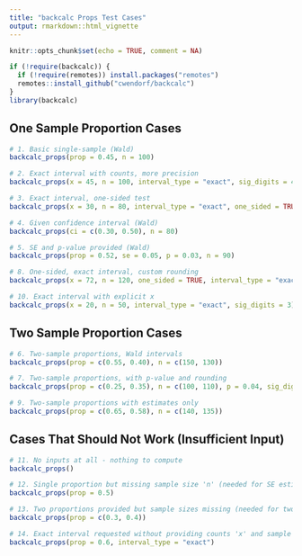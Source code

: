 ```yaml
---
title: "backcalc Props Test Cases"
output: rmarkdown::html_vignette
---
```


```r
knitr::opts_chunk$set(echo = TRUE, comment = NA)
```

```r
if (!require(backcalc)) {
  if (!require(remotes)) install.packages("remotes")
  remotes::install_github("cwendorf/backcalc")
}
library(backcalc)
```

## One Sample Proportion Cases

```r
# 1. Basic single-sample (Wald)
backcalc_props(prop = 0.45, n = 100)

# 2. Exact interval with counts, more precision
backcalc_props(x = 45, n = 100, interval_type = "exact", sig_digits = 4)

# 3. Exact interval, one-sided test
backcalc_props(x = 30, n = 80, interval_type = "exact", one_sided = TRUE)

# 4. Given confidence interval (Wald)
backcalc_props(ci = c(0.30, 0.50), n = 80)

# 5. SE and p-value provided (Wald)
backcalc_props(prop = 0.52, se = 0.05, p = 0.03, n = 90)

# 8. One-sided, exact interval, custom rounding
backcalc_props(x = 72, n = 120, one_sided = TRUE, interval_type = "exact", sig_digits = 4)

# 10. Exact interval with explicit x
backcalc_props(x = 20, n = 50, interval_type = "exact", sig_digits = 3)
```

## Two Sample Proportion Cases

```r
# 6. Two-sample proportions, Wald intervals
backcalc_props(prop = c(0.55, 0.40), n = c(150, 130))

# 7. Two-sample proportions, with p-value and rounding
backcalc_props(prop = c(0.25, 0.35), n = c(100, 110), p = 0.04, sig_digits = 4)

# 9. Two-sample proportions with estimates only
backcalc_props(prop = c(0.65, 0.58), n = c(140, 135))
```

## Cases That Should Not Work (Insufficient Input)

```r
# 11. No inputs at all - nothing to compute
backcalc_props()

# 12. Single proportion but missing sample size 'n' (needed for SE estimation)
backcalc_props(prop = 0.5)

# 13. Two proportions provided but sample sizes missing (needed for two-sample calculation)
backcalc_props(prop = c(0.3, 0.4))

# 14. Exact interval requested without providing counts 'x' and sample size 'n'
backcalc_props(prop = 0.6, interval_type = "exact")
```
